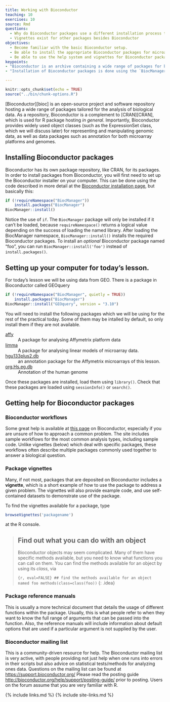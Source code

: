 ```yaml
---
title: Working with Bioconductor
teaching: 10
exercises: 10
source: Rmd
questions: 
  - Why do Bioconductor packages use a different installation process than other R packages?
  - Vignettes exist for other packages besides Bioconductor
objectives:
  - Become familiar with the basic Bioconductor setup.
  - Be able to install the appropriate Bioconductor packages for microarray analysis
  - Be able to use the help system and vignettes for Bioconductor packages
keypoints: 
- "Bioconductor is an archive containing a wide range of packages for bioinformatics analysis."
- "Installation of Bioconductor packages is done using the `BiocManager::install()` function, rather than through the usual `install.packages()`"

---
```


```r
knitr::opts_chunk$set(echo = TRUE)
source("../bin/chunk-options.R")
```

[Bioconductor][bioc] is an open-source project and software repository hosting a
wide range of packages tailored for the analysis of biological data. As a repository, Bioconductor is a complement to [CRAN][CRAN], which is used for R package hosting *in general*.  Importantly,
Bioconductor provides widely used object classes (such as the ExpressionSet class, which we
will discuss later) for representing and manipulating genomic data, as well as data
packages such as annotation for both microarray platforms and genomes.

## Installing Bioconductor packages 

Bioconductor has its own package repository, like CRAN, for its packages. In order to install packages from Bioconductor, you will first need to set up the
Bioconductor installer on your computer. This can be done using the code described in more detail at the [Bioconductor installation page](http://www.bioconductor.org/install/), but basically this:


```r
if (!requireNamespace("BiocManager"))
    install.packages("BiocManager")
BiocManager::install()
```

Notice the use of `if`. The `BiocManager` package will only be installed if it can't be loaded, because `requireNamespace()` returns a logical value depending on the success of loading the named library.  After loading the BiocManager namespace, `BiocManager::install()` installs the required Bioconductor packages. To install  an *optional* Bioconductor package named "foo", you can run `BiocManager::install('foo')` instead of `install.packages()`. 

## Setting up your computer for today's lesson.

For today's lesson we will be using data from GEO. There is a package in Bioconductor called GEOquery 

```r
if (!requireNamespace("BiocManager", quietly = TRUE))
    install.packages("BiocManager")
BiocManager::install("GEOquery", version = "3.10")
```

You will need to install the following packages which we will be using for the rest of the practical today. Some of them may be intalled by default, so only install them if they are not available.

[affy](http://bioconductor.org/packages/release/bioc/html/affy.html)
: A package for analysing Affymetrix platform data

[limma](http://bioconductor.org/packages/release/bioc/html/limma.html)
: A package for analysing linear models of microarray data.

[hgu133plus2.db](http://bioconductor.org/packages/release/data/annotation/html/hgu133plus2.db.html)
: an annotation package for the Affymetrix microarrays of this lesson.

[org.Hs.eg.db](https://bioconductor.org/packages/release/data/annotation/html/org.Hs.eg.db.html)
: Annotation of the human genome

Once these packages are installed, load them using `library()`. Check that these
packages are loaded using `sessionInfo()` or `search()`.

## Getting help for Bioconductor packages 

### Bioconductor workflows 

Some great help is available at [this page](http://bioconductor.org/packages/release/BiocViews.html#___Workflow) on Bioconductor, especially if you are unsure of how to approach a common problem.
The site includes sample workflows for the most common analysis types, including sample code. 
Unlike vignettes (below) which deal with specific packages, these workflows often describe multiple packages commonly used together to answer a biological question.

### Package vignettes 

Many, if not most, packages that are deposited on Bioconductor includes a **vignette**,
which is a short example of how to use the package to address a given problem. The
vignettes will also provide example code, and use self-contained datasets to demonstrate
use of the package.

To find the vignettes available for a package, type

```r
browseVignettes('packagename')
```
at the R console.

> ## Find out what you can do with an object
>
> Bioconductor objects may seem complicated. Many of them have specific methods available, but you need to know what functions you can call on them. You can find the methods available for an object by using its *class*, via
>
> ```{r, eval=FALSE}
> ## find the methods available for an object named foo
> methods(class=class(foo))
> ```
{: .idea}


### Package reference manuals

This is usually a more technical document that details the usage of different functions within the
package. Usually, this is what people refer to when they want to know the full range of
arguments that can be passed into the function. Also, the reference manuals will include
information about default options that are used if a particular argument is not supplied
by the user.

### Bioconductor mailing list

This is a community-driven resource for help. The Bioconductor mailing list is very
active, with people providing not just help when one runs into errors in their scripts but
also advice on statistical tests/methods for analyzing ones data. Questions on the mailing
list can be found at [https://support.bioconductor.org/](https://support.bioconductor.org/) Please read the posting guide
[http://bioconductor.org/help/support/posting-guide/](http://bioconductor.org/help/support/posting-guide/) prior to posting. Users on the forum
assume that you are very familiar with R. 


{% include links.md %}
{% include site-links.md %}
